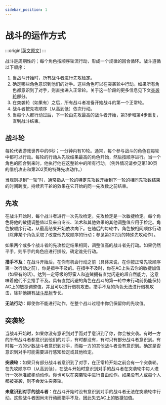 ```yaml
---
sidebar_position: 1
---
```


# 战斗的运作方式

:::origin[[英文原文](https://aonprd.com/Rules.aspx?ID=87)]
:::

战斗是周期性的；每个角色按顺序轮流行动，形成一个规律的回合循环。战斗遵循以下顺序：

1. 当战斗开始时，所有战斗者进行先攻检定。
2. 确定哪些角色意识到他们的对手。这些角色可以在突袭轮中行动。如果所有角色都意识到了对手，则直接进入正常轮。关于这一阶段的更多信息见下文[突袭轮](#突袭轮)部分。
3. 在突袭轮（如果有）之后，所有战斗者准备开始战斗的第一个正常轮。
4. 战斗者按先攻顺序（从高到低）依次行动。
5. 当每个人都行动过后，下一轮由先攻最高的战斗者开始，第3步和第4步重复，直到战斗结束。

## 战斗轮

每轮代表游戏世界中的6秒；一分钟内有10轮。通常，每个参与战斗的角色在每轮中都可以行动。每轮的行动从先攻结果最高的角色开始，然后按顺序进行。当一个角色的回合到来时，他执行他在这整轮中的所有行动。（例外情况请参见第180页的借机攻击和第202页的特殊先攻动作。）

当规则提到“一轮”时，通常指从一轮的特定先攻数开始到下一轮的相同先攻数结束的时间跨度。持续若干轮的效果在它开始的同一先攻数之前结束。

## 先攻

在战斗开始时，每个战斗者进行一次先攻检定。先攻检定是一次敏捷检定。每个角色将他的敏捷调整值以及来自专长、法术和其他效果的其他调整值应用于检定。角色按顺序行动，从最高结果开始依次向下。在随后的每轮中，角色按相同顺序行动（除非某个角色采取了改变他先攻顺序的行动；参见第202页的特殊先攻动作）。

如果两个或多个战斗者的先攻检定结果相同，调整值高的战斗者先行动。如果仍然平手，则平手的角色应进行掷骰，确定谁先行动。

**措手不及**：在战斗开始后，在你有机会行动之前（具体来说，在你按正常先攻顺序第一次行动之前），你是措手不及的。在措手不及时，你在AC上失去你的敏捷加值（如果有的话）。达到一定等级的野蛮人和盗贼拥有直觉闪避的超自然能力，这意味着他们不会措手不及。具有直觉闪避的角色在战斗的第一轮中未行动前仍能保持AC上的敏捷调整值，并且可以进行借机攻击。措手不及的角色无法进行借机攻击，除非他拥有[战斗反射](/pathfinder/feat?feat=combat%20reflexes)专长。

**无法行动**：即使你不能进行动作，在整个战斗过程中你仍保留你的先攻值。

## 突袭轮

当战斗开始时，如果你没有意识到对手而对手意识到了你，你会被突袭。有时一方的所有战斗者都意识到他们的对手，有时都没有，有时只有部分战斗者意识到。有时每一方的少数战斗者意识到对手，而每一方的其他战斗者没有意识到。确定是否意识到对手可能需要进行感知检定或其他检定。

**突袭轮**：如果只有部分战斗者意识到了对手，在正常轮开始之前会有一个突袭轮。在先攻顺序中（从高到低），在战斗开始时意识到对手的战斗者在突袭轮中每人进行一次标准或移动动作。你也可以在突袭轮中进行自由动作。如果没有人或每个人都被突袭，则不会发生突袭轮。

**未意识到对手的战斗者**：在战斗开始时没有意识到对手的战斗者无法在突袭轮中行动。这些战斗者因尚未行动而措手不及，因此失去AC上的敏捷加值。